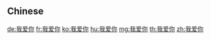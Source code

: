 {{also|我愛你}}
==Chinese==
{{zh-see|我愛你}}

[[de:我爱你]]
[[fr:我爱你]]
[[ko:我爱你]]
[[hu:我爱你]]
[[mg:我爱你]]
[[th:我爱你]]
[[zh:我爱你]]